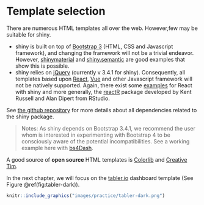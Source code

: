 # Template selection {#custom-templates-selection}
There are numerous HTML templates all over the web. However,few may be suitable for shiny.

  * shiny is built on top of [Bootstrap 3](https://getbootstrap.com/docs/3.3/) (HTML, CSS and Javascript framework), and changing the framework will not be a trivial endeavor. However, [shinymaterial](https://github.com/ericrayanderson/shinymaterial) and [shiny.semantic](https://github.com/Appsilon/shiny.semantic) are good examples that show this is possible.
  * shiny relies on [jQuery](https://jquery.com) (currently v 3.4.1 for shiny). Consequently, all templates based upon [React](https://fr.reactjs.org), [Vue](https://vuejs.org) and other Javascript framework will not be natively supported. Again, there exist some [examples](https://github.com/alandipert/react-widget-demo/blob/master/app.R) for React with shiny and more generally,
the [reactR](https://react-r.github.io/reactR/) package developed by Kent Russell and Alan Dipert from RStudio.

See [the github repository](https://github.com/rstudio/shiny/tree/master/inst/www/shared) for more details about all dependencies related to the shiny package.

> Notes: As shiny depends on Bootstrap 3.4.1, we recommend the user whom is interested in experimenting with Bootstrap 4 to be consciously aware of the potential incompatibilities. See a working example here with [bs4Dash](https://github.com/RinteRface/bs4Dash).

A good source of **open source** HTML templates is [Colorlib](https://colorlib.com) and [Creative Tim](https://www.creative-tim.com/bootstrap-themes/free).

In the next chapter, we will focus on the [tabler.io](https://preview-dev.tabler.io/layout-dark.html) dashboard template (See Figure \@ref(fig:tabler-dark)).

```r
knitr::include_graphics("images/practice/tabler-dark.png")
```